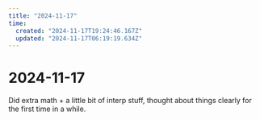 ```yaml
---
title: "2024-11-17"
time:
  created: "2024-11-17T19:24:46.167Z"
  updated: "2024-11-17T06:19:19.634Z"
---
```


# 2024-11-17

<div className="mt-5 mb-5">
  <SummerDaysGraph day={"2024-11-17"}/>
</div>

Did extra math + a little bit of interp stuff, thought about things clearly for the first time in a while. 